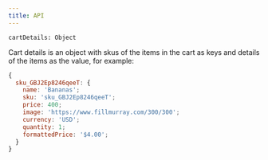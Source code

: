 ```yaml
---
title: API
---
```


`cartDetails: Object`

Cart details is an object with skus of the items in the cart as keys and details of the items as the value, for example:

```jsx
{
  sku_GBJ2Ep8246qeeT: {
    name: 'Bananas';
    sku: 'sku_GBJ2Ep8246qeeT';
    price: 400;
    image: 'https://www.fillmurray.com/300/300';
    currency: 'USD';
    quantity: 1;
    formattedPrice: '$4.00';
  }
}
```